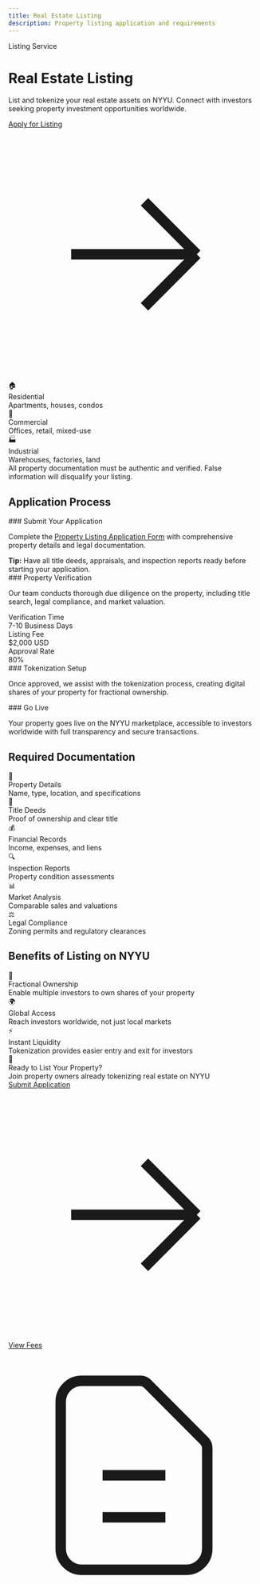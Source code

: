 ```yaml
---
title: Real Estate Listing
description: Property listing application and requirements
---
```



<div className="relative overflow-hidden rounded-2xl bg-gradient-to-br from-teal-500/10 via-cyan-500/10 to-background p-12 border border-teal-500/20 mb-8">
  <div className="relative z-10">
    <div className="inline-flex items-center gap-2 px-4 py-2 rounded-full bg-teal-500/10 border border-teal-500/20 mb-6">
      <span className="text-sm font-medium text-teal-400">Listing Service</span>
    </div>
    <h1 className="text-4xl md:text-6xl font-bold mb-4 bg-gradient-to-r from-foreground to-foreground/70 bg-clip-text text-transparent">
      Real Estate Listing
    </h1>
    <p className="text-xl text-muted-foreground max-w-3xl mb-6">
      List and tokenize your real estate assets on NYYU. Connect with investors seeking property investment opportunities worldwide.
    </p>
    <a href="https://nyyu.io/property-listing-form" className="inline-flex items-center gap-2 px-6 py-3 rounded-lg bg-teal-500/10 border border-teal-500/30 text-teal-400 hover:bg-teal-500/20 transition-all font-medium">
      Apply for Listing
      <svg className="w-5 h-5" fill="none" stroke="currentColor" viewBox="0 0 24 24">
        <path strokeLinecap="round" strokeLinejoin="round" strokeWidth={2} d="M13 7l5 5m0 0l-5 5m5-5H6" />
      </svg>
    </a>
  </div>
  <div className="absolute top-0 right-0 w-96 h-96 bg-teal-500/10 rounded-full blur-3xl"></div>
  <div className="absolute bottom-0 left-0 w-96 h-96 bg-cyan-500/10 rounded-full blur-3xl"></div>
</div>

<div className="grid grid-cols-1 md:grid-cols-3 gap-4 mb-8">
  <div className="p-5 rounded-xl border border-teal-500/20 bg-gradient-to-br from-teal-500/5 to-background text-center">
    <div className="text-3xl mb-2">🏠</div>
    <div className="font-bold mb-1">Residential</div>
    <div className="text-sm text-muted-foreground">Apartments, houses, condos</div>
  </div>

  <div className="p-5 rounded-xl border border-cyan-500/20 bg-gradient-to-br from-cyan-500/5 to-background text-center">
    <div className="text-3xl mb-2">🏢</div>
    <div className="font-bold mb-1">Commercial</div>
    <div className="text-sm text-muted-foreground">Offices, retail, mixed-use</div>
  </div>

  <div className="p-5 rounded-xl border border-teal-500/20 bg-gradient-to-br from-teal-500/5 to-background text-center">
    <div className="text-3xl mb-2">🏭</div>
    <div className="font-bold mb-1">Industrial</div>
    <div className="text-sm text-muted-foreground">Warehouses, factories, land</div>
  </div>
</div>

<Callout type="warn" title="Important Notice">
All property documentation must be authentic and verified. False information will disqualify your listing.
</Callout>

## Application Process

<Steps>
<Step>
### Submit Your Application

Complete the [Property Listing Application Form](https://nyyu.io/property-listing-form) with comprehensive property details and legal documentation.

<div className="mt-4 p-4 rounded-lg bg-teal-500/5 border border-teal-500/10">
  <div className="text-sm text-muted-foreground">
    <strong className="text-teal-400">Tip:</strong> Have all title deeds, appraisals, and inspection reports ready before starting your application.
  </div>
</div>
</Step>

<Step>
### Property Verification

Our team conducts thorough due diligence on the property, including title search, legal compliance, and market valuation.

<div className="grid grid-cols-1 md:grid-cols-3 gap-3 mt-4">
  <div className="p-3 rounded-lg bg-muted/50 border border-border">
    <div className="text-xs text-muted-foreground mb-1">Verification Time</div>
    <div className="font-semibold">7-10 Business Days</div>
  </div>
  <div className="p-3 rounded-lg bg-muted/50 border border-border">
    <div className="text-xs text-muted-foreground mb-1">Listing Fee</div>
    <div className="font-semibold">$2,000 USD</div>
  </div>
  <div className="p-3 rounded-lg bg-muted/50 border border-border">
    <div className="text-xs text-muted-foreground mb-1">Approval Rate</div>
    <div className="font-semibold">80%</div>
  </div>
</div>
</Step>

<Step>
### Tokenization Setup

Once approved, we assist with the tokenization process, creating digital shares of your property for fractional ownership.
</Step>

<Step>
### Go Live

Your property goes live on the NYYU marketplace, accessible to investors worldwide with full transparency and secure transactions.
</Step>
</Steps>

## Required Documentation

<div className="grid grid-cols-1 md:grid-cols-2 gap-4 my-6">
  <div className="p-5 rounded-xl border border-teal-500/20 bg-gradient-to-br from-teal-500/5 to-background">
    <div className="flex items-start gap-3">
      <div className="text-2xl">🏢</div>
      <div>
        <div className="font-bold mb-1">Property Details</div>
        <div className="text-sm text-muted-foreground">Name, type, location, and specifications</div>
      </div>
    </div>
  </div>

  <div className="p-5 rounded-xl border border-teal-500/20 bg-gradient-to-br from-teal-500/5 to-background">
    <div className="flex items-start gap-3">
      <div className="text-2xl">📜</div>
      <div>
        <div className="font-bold mb-1">Title Deeds</div>
        <div className="text-sm text-muted-foreground">Proof of ownership and clear title</div>
      </div>
    </div>
  </div>

  <div className="p-5 rounded-xl border border-teal-500/20 bg-gradient-to-br from-teal-500/5 to-background">
    <div className="flex items-start gap-3">
      <div className="text-2xl">💰</div>
      <div>
        <div className="font-bold mb-1">Financial Records</div>
        <div className="text-sm text-muted-foreground">Income, expenses, and liens</div>
      </div>
    </div>
  </div>

  <div className="p-5 rounded-xl border border-teal-500/20 bg-gradient-to-br from-teal-500/5 to-background">
    <div className="flex items-start gap-3">
      <div className="text-2xl">🔍</div>
      <div>
        <div className="font-bold mb-1">Inspection Reports</div>
        <div className="text-sm text-muted-foreground">Property condition assessments</div>
      </div>
    </div>
  </div>

  <div className="p-5 rounded-xl border border-teal-500/20 bg-gradient-to-br from-teal-500/5 to-background">
    <div className="flex items-start gap-3">
      <div className="text-2xl">📊</div>
      <div>
        <div className="font-bold mb-1">Market Analysis</div>
        <div className="text-sm text-muted-foreground">Comparable sales and valuations</div>
      </div>
    </div>
  </div>

  <div className="p-5 rounded-xl border border-teal-500/20 bg-gradient-to-br from-teal-500/5 to-background">
    <div className="flex items-start gap-3">
      <div className="text-2xl">⚖️</div>
      <div>
        <div className="font-bold mb-1">Legal Compliance</div>
        <div className="text-sm text-muted-foreground">Zoning permits and regulatory clearances</div>
      </div>
    </div>
  </div>
</div>

## Benefits of Listing on NYYU

<div className="grid grid-cols-1 md:grid-cols-3 gap-6 my-8">
  <div className="text-center p-6 rounded-xl border border-teal-500/20 bg-gradient-to-b from-teal-500/5 to-background">
    <div className="text-4xl mb-4">💎</div>
    <div className="font-bold text-lg mb-2">Fractional Ownership</div>
    <div className="text-sm text-muted-foreground">
      Enable multiple investors to own shares of your property
    </div>
  </div>

  <div className="text-center p-6 rounded-xl border border-cyan-500/20 bg-gradient-to-b from-cyan-500/5 to-background">
    <div className="text-4xl mb-4">🌍</div>
    <div className="font-bold text-lg mb-2">Global Access</div>
    <div className="text-sm text-muted-foreground">
      Reach investors worldwide, not just local markets
    </div>
  </div>

  <div className="text-center p-6 rounded-xl border border-teal-500/20 bg-gradient-to-b from-teal-500/5 to-background">
    <div className="text-4xl mb-4">⚡</div>
    <div className="font-bold text-lg mb-2">Instant Liquidity</div>
    <div className="text-sm text-muted-foreground">
      Tokenization provides easier entry and exit for investors
    </div>
  </div>
</div>

<div className="mt-12 p-8 rounded-2xl border border-teal-500/20 bg-gradient-to-br from-teal-500/10 via-cyan-500/5 to-background relative overflow-hidden">
  <div className="relative z-10">
    <div className="text-center mb-6">
      <div className="text-3xl mb-3">🏢</div>
      <div className="font-bold text-2xl mb-2">Ready to List Your Property?</div>
      <div className="text-muted-foreground mb-6">
        Join property owners already tokenizing real estate on NYYU
      </div>
    </div>
    <div className="flex flex-col sm:flex-row gap-4 justify-center">
      <a href="https://nyyu.io/property-listing-form" className="inline-flex items-center justify-center gap-2 px-6 py-3 rounded-lg bg-teal-500/10 border border-teal-500/30 text-teal-400 hover:bg-teal-500/20 transition-all font-medium">
        Submit Application
        <svg className="w-5 h-5" fill="none" stroke="currentColor" viewBox="0 0 24 24">
          <path strokeLinecap="round" strokeLinejoin="round" strokeWidth={2} d="M13 7l5 5m0 0l-5 5m5-5H6" />
        </svg>
      </a>
      <a href="/docs/services/fees" className="inline-flex items-center justify-center gap-2 px-6 py-3 rounded-lg border border-border hover:bg-muted/50 transition-all font-medium">
        View Fees
        <svg className="w-5 h-5" fill="none" stroke="currentColor" viewBox="0 0 24 24">
          <path strokeLinecap="round" strokeLinejoin="round" strokeWidth={2} d="M9 12h6m-6 4h6m2 5H7a2 2 0 01-2-2V5a2 2 0 012-2h5.586a1 1 0 01.707.293l5.414 5.414a1 1 0 01.293.707V19a2 2 0 01-2 2z" />
        </svg>
      </a>
    </div>
  </div>
  <div className="absolute top-0 right-0 w-64 h-64 bg-teal-500/10 rounded-full blur-3xl"></div>
  <div className="absolute bottom-0 left-0 w-64 h-64 bg-cyan-500/10 rounded-full blur-3xl"></div>
</div>
